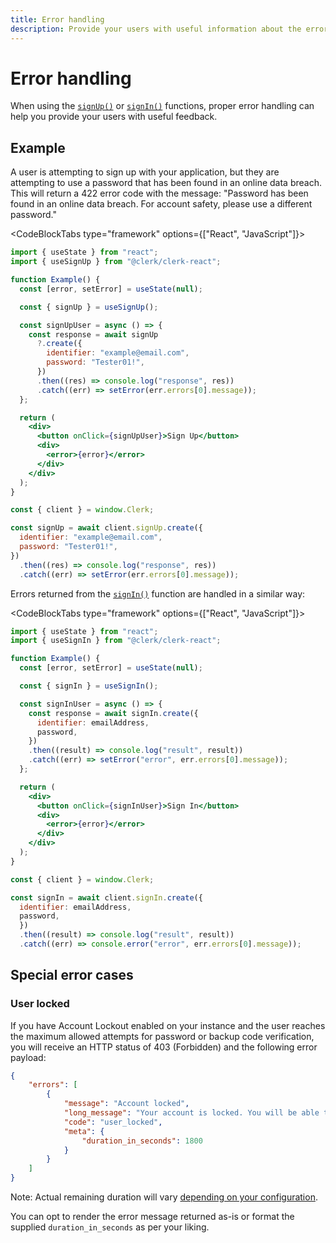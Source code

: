 ```yaml
---
title: Error handling
description: Provide your users with useful information about the errors being returned from Sign In and Sign Up requests.
---
```


# Error handling

When using the [`signUp()`](/docs/references/react/use-sign-up) or [`signIn()`](/docs/references/react/use-sign-in) functions, proper error handling can help you provide your users with useful feedback.

## Example

A user is attempting to sign up with your application, but they are attempting to use a password that has been found in an online data breach. This will return a 422 error code with the message: "Password has been found in an online data breach. For account safety, please use a different password."

<CodeBlockTabs type="framework" options={["React", "JavaScript"]}>
```jsx
import { useState } from "react";
import { useSignUp } from "@clerk/clerk-react";

function Example() {
  const [error, setError] = useState(null);

  const { signUp } = useSignUp();

  const signUpUser = async () => {
    const response = await signUp
      ?.create({
        identifier: "example@email.com",
        password: "Tester01!",
      })
      .then((res) => console.log("response", res))
      .catch((err) => setError(err.errors[0].message));
  };

  return (
    <div>
      <button onClick={signUpUser}>Sign Up</button>
      <div>
        <error>{error}</error>
      </div>
    </div>
  );
}
```

```js
const { client } = window.Clerk;

const signUp = await client.signUp.create({
  identifier: "example@email.com",
  password: "Tester01!",
})
  .then((res) => console.log("response", res))
  .catch((err) => setError(err.errors[0].message));

```
</CodeBlockTabs>

Errors returned from the [`signIn()`](/docs/references/react/use-sign-in) function are handled in a similar way:

<CodeBlockTabs type="framework" options={["React", "JavaScript"]}>
```jsx
import { useState } from "react";
import { useSignIn } from "@clerk/clerk-react";

function Example() {
  const [error, setError] = useState(null);

  const { signIn } = useSignIn();

  const signInUser = async () => {
    const response = await signIn.create({
      identifier: emailAddress,
      password,
    })    
    .then((result) => console.log("result", result))
    .catch((err) => setError("error", err.errors[0].message));
  };

  return (
    <div>
      <button onClick={signInUser}>Sign In</button>
      <div>
        <error>{error}</error>
      </div>
    </div>
  );
}
```

```js
const { client } = window.Clerk;

const signIn = await client.signIn.create({
  identifier: emailAddress,
  password,
  })    
  .then((result) => console.log("result", result))
  .catch((err) => console.error("error", err.errors[0].message));
```
</CodeBlockTabs>

## Special error cases

### User locked

If you have Account Lockout enabled on your instance and the user reaches the maximum allowed attempts for password or
backup code verification, you will receive an HTTP status of 403 (Forbidden) and the following error payload:


```json
{
    "errors": [
        {
            "message": "Account locked",
            "long_message": "Your account is locked. You will be able to try again in 30 minutes. For more information, please contact support.",
            "code": "user_locked",
            "meta": {
                "duration_in_seconds": 1800
            }
        }
    ]
}
```

Note: Actual remaining duration will vary [depending on your configuration](/docs/security/customize-user-lockout).

You can opt to render the error message returned as-is or format the supplied `duration_in_seconds` as per your liking.
